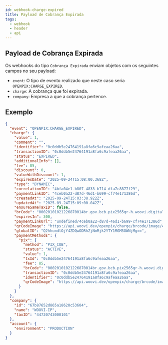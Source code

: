 ```yaml
---
id: webhook-charge-expired
title: Payload de Cobrança Expirada
tags:
  - webhook
  - header
  - api
---
```


## Payload de Cobrança Expirada

Os webhooks do tipo `Cobrança Expirada` enviam objetos com os seguintes campos no seu payload:

- `event`: O tipo de evento realizado que neste caso seria `OPENPIX:CHARGE_EXPIRED`.
- `charge`: A cobrança que foi expirada.
- `company`: Empresa a que a cobrança pertence.

## Exemplo

```json
{
  "event": "OPENPIX:CHARGE_EXPIRED",
  "charge": {
    "value": 1,
    "comment": "",
    "identifier": "0c0ddb5e24764191a8fa6c9afeaa26aa",
    "transactionID": "0c0ddb5e24764191a8fa6c9afeaa26aa",
    "status": "EXPIRED",
    "additionalInfo": [],
    "fee": 85,
    "discount": 0,
    "valueWithDiscount": 1,
    "expiresDate": "2025-09-24T15:08:00.368Z",
    "type": "DYNAMIC",
    "correlationID": "4bfa04e1-b807-4833-b714-dfa7c8877f29",
    "paymentLinkID": "4ceb0a22-d87d-46d1-b699-cf74e171386d",
    "createdAt": "2025-09-24T15:03:38.922Z",
    "updatedAt": "2025-09-24T15:09:00.042Z",
    "ensureSameTaxID": false,
    "brCode": "00020101021226870014br.gov.bcb.pix2565qr-h.woovi.digital/qr/v2/cob/92b4992a-92de-423b-938e-0b0b6e534a0052040000530398654040.015802BR592357419727_WOOVI_IP_6009Sao_Paulo622905250c0ddb5e24764191a8fa6c9af6304C6D5",
    "expiresIn": 300,
    "paymentLinkUrl": "undefined/4ceb0a22-d87d-46d1-b699-cf74e171386d",
    "qrCodeImage": "https://api.woovi.dev/openpix/charge/brcode/image/4ceb0a22-d87d-46d1-b699-cf74e171386d.png",
    "globalID": "Q2hhcmdlOjY4ZDQwODRhZjNmMjk2YTY1MGM5OWNjMg==",
    "paymentMethods": {
      "pix": {
        "method": "PIX_COB",
        "status": "ACTIVE",
        "value": 1,
        "txId": "0c0ddb5e24764191a8fa6c9afeaa26aa",
        "fee": 85,
        "brCode": "00020101021226870014br.gov.bcb.pix2565qr-h.woovi.digital/qr/v2/cob/92b4992a-92de-423b-938e-0b0b6e534a0052040000530398654040.015802BR592357419727_WOOVI_IP_6009Sao_Paulo622905250c0ddb5e24764191a8fa6c9af6304C6D5",
        "transactionID": "0c0ddb5e24764191a8fa6c9afeaa26aa",
        "identifier": "0c0ddb5e24764191a8fa6c9afeaa26aa",
        "qrCodeImage": "https://api.woovi.dev/openpix/charge/brcode/image/4ceb0a22-d87d-46d1-b699-cf74e171386d.png"
      }
    }
  },
  "company": {
    "id": "67b87652d865a18620c53604",
    "name": "WOOVI-IP",
    "taxID": "44720743000101"
  },
  "account": {
    "environment": "PRODUCTION"
  }
}
```